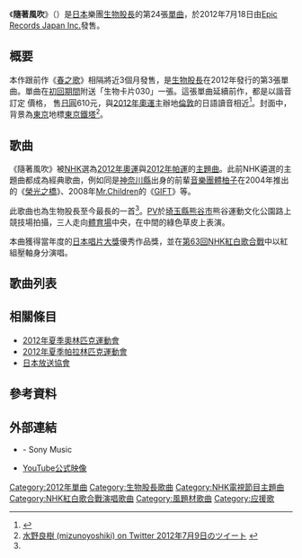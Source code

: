 {{Pathnav|生物股長|frame=1}}
{{Infobox Single 
| Name           = 隨著風吹
| Artist         = [[生物股長|生物股長]]
| Album          = 《[[抒情套餐|抒情套餐]]》
| Cover          = Kazegafuiteiru.jpg
| A-side         = 隨著風吹
| Released       = 2012年7月18日
| Format         = [[單曲|單曲]]<br/>[[數位下載|數位下載]]
| Recorded       = 2012年<br/>{{JPN}}
| Genre          = [[J-POP|J-POP]]
| Length         = 15:23
| Label          = [[Epic_Records_Japan_Inc.|Epic Records Japan Inc.]]
| Writer         = [[水野良樹|水野良樹]]
| Producer       = 
| Certification  = 
| Chart position = * 週榜第3位（[[Oricon|Oricon]]）
| Last single    = [[春之歌|春之歌]]<br/>（2012年）
| This single    = '''隨著風吹'''<br/>（2012年）
| Next single    = [[1_2_3_〜恋爱开始〜|1 2 3 〜恋爱开始〜]]<br/>（2013年）{{External music video|[http://www.sonymusic.co.jp/?70003712_ESCL-3930&70003712_ESCL-3930_01VFL 《隨著風吹》節錄] - Sony Music |Type=單曲}}
}}
{{Japanese
| japanese = 風が吹いている
| romaji = Kaze ga Fuiteiru
}}
《'''隨著風吹'''》（{{lang-ja|風が吹いている}}）是[[日本|日本]]樂團[[生物股長|生物股長]]的第24張[[單曲|單曲]]，於2012年7月18日由[[Epic_Records_Japan_Inc.|Epic Records Japan Inc.]]發售。

== 概要 ==
本作跟前作《[[春之歌|春之歌]]》相隔將近3個月發售，是[[生物股長|生物股長]]在2012年發行的第3張單曲。單曲在[[限定版|初回期間]]附送「生物卡片030」一張。這張單曲延續前作，都是以諧音訂定<!--遠低於市價的-->價格，<!--僅-->售[[日圓|日圓]]610元，與[[2012年夏季奧林匹克運動會|2012年奧運]]主辦地[[倫敦|倫敦]]的日語讀音相近<ref name="WHAT's IN? WEB">{{cite web |url=http://www.musicnet.co.jp/whatsin/news/20674 |script-title=ja:いきものがかり、NHK ロンドン2012放送 テーマソングはバンド史上最長曲 |language=ja |publisher=WHAT's IN? WEB |date=2012 |accessdate=2012-08-03 }}{{dead link|date=2018年2月 |bot=InternetArchiveBot |fix-attempted=yes }}</ref>。封面中，背景為[[東京|東京]]地標[[東京鐵塔|東京鐵塔]]<ref>[https://twitter.com/mizunoyoshiki/status/222244229391458304 水野良樹 (mizunoyoshiki) on Twitter 2012年7月9日のツイート] {{Wayback|url=https://twitter.com/mizunoyoshiki/status/222244229391458304 |date=20200521135259 }}{{ja icon}}</ref>。

== 歌曲 ==
《隨著風吹》被[[NHK|NHK]]選為[[2012年夏季奧林匹克運動會|2012年奧運]]與[[2012年夏季帕拉林匹克運動會|2012年帕運]]的[[主題曲|主題曲]]。此前NHK遴選的主題曲都成為經典歌曲，例如同是[[神奈川縣|神奈川縣]]出身的前輩[[音樂團體|音樂團體]][[柚子_(組合)|柚子]]在2004年推出的《[[榮光之橋|榮光之橋]]》、2008年[[Mr.Children|Mr.Children]]的《[[GIFT_(Mr.Children單曲)|GIFT]]》等。

此歌曲也為生物股長至今最長的一首<ref name="WHAT's IN? WEB" />。[[音樂錄影帶|PV]]於[[埼玉縣|埼玉縣]][[熊谷市|熊谷市]]熊谷運動文化公園路上競技場拍攝，三人走向[[體育場|體育場]]中央，在中間的綠色草皮上表演。

本曲獲得當年度的[[日本唱片大獎|日本唱片大獎]]優秀作品獎，並在[[第63回NHK紅白歌合戰|第63回NHK紅白歌合戰]]中以紅組壓軸身分演唱。

== 歌曲列表 ==
{{tracklist
| headline        = CD
| title1          = 隨著風吹
| writer1         = [[水野良樹|水野良樹]]
| arranger1       = 龜田誠治
| length1         = 7:44
| title2          = 隨著風吹 -instrumental-
| writer2         = －
| arranger2       = －
| length2         =
}}

== 相關條目 ==
* [[2012年夏季奧林匹克運動會|2012年夏季奧林匹克運動會]]
* [[2012年夏季帕拉林匹克運動會|2012年夏季帕拉林匹克運動會]]
* [[日本放送協會|日本放送協會]]

== 參考資料 ==
{{Reflist}}

== 外部連結 ==
*  {{lang|ja|[http://www.sonymusic.co.jp/Music/Arch/ES/Ikimonogakari/?ESCL-3930 風が吹いている]}} - Sony Music {{ja icon}}
* [http://www.youtube.com/watch?v=Pdk7avhvVHI YouTube公式映像] {{Wayback|url=http://www.youtube.com/watch?v=Pdk7avhvVHI |date=20200521135310 }} 

{{生物股長}}

{{DEFAULTSORT:Kaze ga Fuiteiru}}
[[Category:2012年單曲|Category:2012年單曲]]
[[Category:生物股長歌曲|Category:生物股長歌曲]]
[[Category:NHK電視節目主題曲|Category:NHK電視節目主題曲]]
[[Category:NHK紅白歌合戰演唱歌曲|Category:NHK紅白歌合戰演唱歌曲]]
[[Category:風題材歌曲|Category:風題材歌曲]]
[[Category:应援歌|Category:应援歌]]